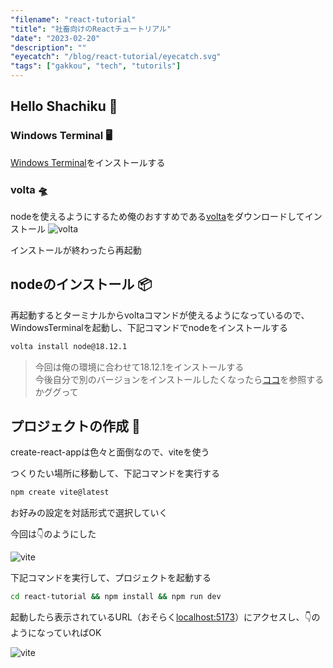 ```yaml
---
"filename": "react-tutorial"
"title": "社畜向けのReactチュートリアル"
"date": "2023-02-20"
"description": ""
"eyecatch": "/blog/react-tutorial/eyecatch.svg"
"tags": ["gakkou", "tech", "tutorils"]
---
```


## Hello Shachiku 👋

### Windows Terminal 🖥

[Windows Terminal](https://apps.microsoft.com/store/detail/windows-terminal/9N0DX20HK701?hl=ja-jp&gl=jp&icid=TopNavWindowsApps)をインストールする

### volta 🛸

nodeを使えるようにするため俺のおすすめである[volta](https://github.com/volta-cli/volta/releases/download/v1.1.1/volta-1.1.1-windows-x86_64.msi)をダウンロードしてインストール
![volta](/blog/react-tutorial/volta.png)

インストールが終わったら再起動

## nodeのインストール 📦
再起動するとターミナルからvoltaコマンドが使えるようになっているので、WindowsTerminalを起動し、下記コマンドでnodeをインストールする

```bash
volta install node@18.12.1
```

> 今回は俺の環境に合わせて18.12.1をインストールする<br />
> 今後自分で別のバージョンをインストールしたくなったら[ココ](https://docs.volta.sh/guide/)を参照するかググって

## プロジェクトの作成 📝

create-react-appは色々と面倒なので、viteを使う

つくりたい場所に移動して、下記コマンドを実行する

```bash
npm create vite@latest
```
お好みの設定を対話形式で選択していく

今回は👇のようにした

![vite](/blog/react-tutorial/cmd01.png)

下記コマンドを実行して、プロジェクトを起動する

```bash
cd react-tutorial && npm install && npm run dev
```

起動したら表示されているURL（おそらく[localhost:5173](http://localhost:5173)）にアクセスし、👇のようになっていればOK

![vite](/blog/react-tutorial/site01.png)
